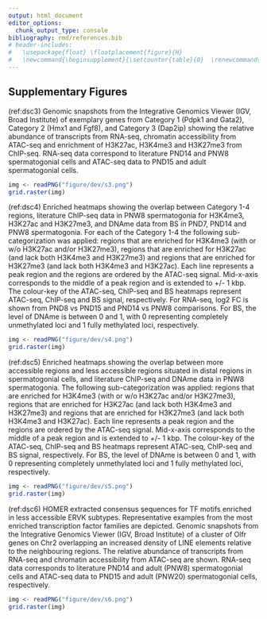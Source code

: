 ```yaml
---
output: html_document
editor_options: 
  chunk_output_type: console
bibliography: rmd/references.bib
# header-includes:
#   \usepackage{float} \floatplacement{figure}{H}
#   \newcommand{\beginsupplement}{\setcounter{table}{0}  \renewcommand{\thetable}{S\arabic{table}} \setcounter{figure}{0} \renewcommand{\thefigure}{S\arabic{figure}}}
---
```


<!-- \newpage -->

## Supplementary Figures

<!-- \beginsupplement -->

\begin{subfigures}

(ref:dsc1a) \textbf{FACS leads to enrichment of PLZF+ cells in testicular preparations from mouse.} \newline \textbf{A:} Representative dot plots of the sorting strategy for spermatogonial cell enrichment. Gating based on side scatter/forward scatter (SSC-A/FSC-A) and forward scatter – height/ forward scatter – area (FSC-H/FSC-A) was performed to exclude cell debris and cell clumps. \newline \textbf{B:} PLZF+ cells are enriched following FACS, illustrated by immunocytochemistry on unsorted and sorted cell preparations. Immunocytochemistry of PND15 unsorted and the sorted testis cell suspension was performed by fixating cells on poly-L-lysine coated slides. Cells were stained with anti-PLZF antibody (S19 clone, Active Motif) and VECTASHIELD (with DAPI) antifade mounting medium was used for mounting. Cells were visualized with a fluorescence microscope and counted in 10 different fields of view/slide. The number of PLZF+ and PLZF- cells from 10 different fields of view were averaged.

```r
img <- readPNG("figure/dev/s1a.png")
grid.raster(img)
```

(ref:dsc1b) \textbf{FACS leads to enrichment of PLZF+ cells in testicular preparations from mouse.} \newline \textbf{C} Heatmap of the expression profile of selected markers for spermatogonial and different testicular somatic cells from our PND8 and PND15  RNA-seq data, and PND14 and PNW8 datasets from the literature. Key genes for stem cell potential, stem and progenitor spermatogonia, and Leydig and Sertoli cells were chosen to evaluate spermatogonial cells enrichment in the populations. Gene expression is represented in Log2CPM (counts per million).

```r
img <- readPNG("figure/dev/s1b.png")
grid.raster(img)
```

\end{subfigures}


\begin{subfigures}

(ref:dsc2a) \textbf{Omni-ATAC profiles of PND15 and adult spermatogonial cells and their genomic distribution.} \newline \textbf{A:} Genomic distribution of the 158, 978 identified Omni-ATAC regions in between exonic, intronic, intergenic and located +/- 1kb of a transcriptional start site (TSS).

```r
img <- readPNG("figure/dev/s2a.png")
grid.raster(img)
```

(ref:dsc2b) \textbf{Omni-ATAC profiles of PND15 and adult spermatogonial cells and their genomic distribution.} \newline \textbf{B:} Dot plots of top enriched GO biological processes for regions with increased chromatin accessibility in adult spermatogonia, within gene bodies and around TSS of nearby genes (TSS +/- 1kb). The size of dots indicates the number of genes in the term and the colour of each dot corresponds to the adjusted P-value of the term’s enrichment.

```r
img <- readPNG("figure/dev/s2b.png")
grid.raster(img)
```

\end{subfigures}


(ref:dsc3) \textbf{Representative examples from Categories 1-3 resulted from the overlap of chromatin accessibility, gene expression and histone profiling datasets.} Genomic snapshots from the Integrative Genomics Viewer (IGV, Broad Institute) of exemplary genes from \textbf{A:} Category 1 (Pdpk1 and Gata2), \textbf{B:} Category 2 (Hmx1 and Fgf8), and \textbf{C:} Category 3 (Dap2ip) showing the relative abundance of transcripts from RNA-seq, chromatin accessibility from ATAC-seq and enrichment of H3K27ac, H3K4me3 and H3K27me3 from ChIP-seq. RNA-seq data correspond to literature PND14 and PNW8 spermatogonial cells and  ATAC-seq data to PND15 and adult spermatogonial cells.

```r
img <- readPNG("figure/dev/s3.png")
grid.raster(img)
```

(ref:dsc4) \textbf{DNAme profiles of spermatogonial cells do not show major changes over the period of testis postnatal maturation.} Enriched heatmaps showing the overlap between Category 1-4 regions, literature ChIP-seq data in PNW8 spermatogonia for H3K4me3, H3K27ac and H3K27me3, and DNAme data from BS in PND7, PND14 and PNW8 spermatogonia. For each of the Category 1-4 the following sub-categorization was applied: regions that are enriched for H3K4me3 (with or w/o H3K27ac and/or H3K27me3), regions that are enriched for H3K27ac (and lack both H3K4me3 and H3K27me3) and regions that are enriched for H3K27me3 (and lack both H3K4me3 and H3K27ac).  Each line represents a peak region and the regions are ordered by the ATAC-seq signal. Mid-x-axis corresponds to the middle of a peak region and is extended to +/- 1 kbp. The colour-key of the ATAC-seq, ChIP-seq and BS heatmaps represent ATAC-seq, ChIP-seq and BS signal, respectively. For RNA-seq, log2 FC is shown from PND8 vs PND15 and PND14 vs PNW8 comparisons. For BS, the level of DNAme is between 0 and 1, with 0 representing completely unmethylated loci and 1 fully methylated loci, respectively.

```r
img <- readPNG("figure/dev/s4.png")
grid.raster(img)
```



(ref:dsc5) \textbf{Distinct chromatin profiles between PND15 and adult spermatogonia are present at distal regions across the genome.} \textbf{(A-B)} Enriched heatmaps showing the overlap between more accessible regions \textbf{(A)} and less accessible regions \textbf{(B)} situated in distal regions in spermatogonial cells, and literature ChIP-seq and DNAme data in PNW8 spermatogonia. The following sub-categorization was applied: regions that are enriched for H3K4me3 (with or w/o H3K27ac and/or H3K27me3), regions that are enriched for H3K27ac (and lack both H3K4me3 and H3K27me3) and regions that are enriched for H3K27me3 (and lack both H3K4me3 and H3K27ac).  Each line represents a peak region and the regions are ordered by the ATAC-seq signal. Mid-x-axis corresponds to the middle of a peak region and is extended to +/- 1 kbp. The colour-key of the ATAC-seq, ChIP-seq and BS heatmaps represent ATAC-seq, ChIP-seq and BS signal, respectively. For BS, the level of DNAme is between 0 and 1, with 0 representing completely unmethylated loci and 1 fully methylated loci, respectively.


```r
img <- readPNG("figure/dev/s5.png")
grid.raster(img)
```


(ref:dsc6) \textbf{Differentially accessible TEs exhibit enriched TF motifs and correspond to regions nearby non-random gene families.} \textbf{A:} HOMER extracted consensus sequences for TF motifs enriched in less accessible ERVK subtypes. Representative examples from the most enriched transcription factor families are depicted. \textbf{B:} Genomic snapshots from the Integrative Genomics Viewer (IGV, Broad Institute) of a cluster of Olfr genes on Chr2 overlapping an increased density of LINE elements relative to the neighbouring regions. The relative abundance of transcripts from RNA-seq and chromatin accessibility from ATAC-seq are shown. RNA-seq data corresponds to literature PND14 and adult (PNW8) spermatogonial cells and ATAC-seq data to PND15 and adult (PNW20) spermatogonial cells, respectively.


```r
img <- readPNG("figure/dev/s6.png")
grid.raster(img)
```